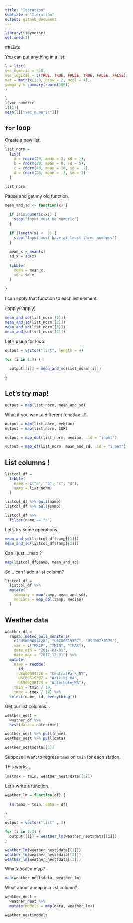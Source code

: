 ```yaml
---
title: "Iteration"
subtitle : "Iteration"
output: github_document
---
```


```r
library(tidyverse)
set.seed(1)
```

##Lists

You can put anything in a list.

```r
l = list(
vec_numeric = 5:8, 
vec_logical = c(TRUE, TRUE, FALSE, TRUE, FALSE, FALSE), 
mat = matrix(1:8, nrow = 2, ncol = 4), 
summary = summary(rnorm(100))
)
```

```r
l
l$vec_numeric
l[[1]]
mean(l[["vec_numeric"]])
```
## `for` loop

Create a new list.

```r
list_norm =
  list(
    a = rnorm(20, mean = 3, sd = 1),
    b = rnorm(30, mean = 0, sd = 5), 
    c = rnorm(40, mean = 10, sd = .2),
    d = rnorm(20, mean = -3, sd = 1)
  )
```

```r
list_norm
```
Pause and get my old function.

```r
mean_and_sd <- function(x) {
  
  if (!is.numeric(x)) {
    stop("Input must be numeric")
  }
  
  if (length(x) <  3) {
    stop("Input must have at least three numbers")
  }
  
  mean_x = mean(x)
  sd_x = sd(x)
  
  tibble(
    mean = mean_x, 
    sd = sd_x
  )
  
}
```

I can apply that function to each list element.

(lapply/sapply)

```r
mean_and_sd(list_norm[[1]])
mean_and_sd(list_norm[[2]])
mean_and_sd(list_norm[[3]])
mean_and_sd(list_norm[[4]])
```

Let's use a for loop:

```r
output = vector("list", length = 4)

for (i in 1:4) {
  
  output[[i]] = mean_and_sd(list_norm[[i]])
  
}

```

## Let's try map!

```r
output = map(list_norm, mean_and_sd)
```

What if you want a different function...?

```r
output = map(list_norm, median)
output = map(list_norm, IQR)
```

```r
output = map_dbl(list_norm, median, .id = "input")
```

```r
output = map_df(list_norm, mean_and_sd, .id = "input")
```

## List columns !

```r
listcol_df =
  tibble(
    name = c("a", "b", "c", "d"), 
    samp = list_norm
  )
```
```r
listcol_df %>% pull(name)
listcol_df %>% pull(samp)

listcol_df %>% 
  filter(name == "a")
```

Let's try some operations.

```r
mean_and_sd(listcol_df$samp[[1]])
mean_and_sd(listcol_df$samp[[2]])
```

Can I just ...map ?

```r
map(listcol_df$samp, mean_and_sd)
```
So... can I add a list column?

```r
listcol_df =
  listcol_df %>% 
  mutate(
    summary = map(samp, mean_and_sd),
    medians = map_dbl(samp, median)
  )
```
## Weather data

```r
weather_df = 
  rnoaa::meteo_pull_monitors(
    c("USW00094728", "USC00519397", "USS0023B17S"),
    var = c("PRCP", "TMIN", "TMAX"), 
    date_min = "2017-01-01",
    date_max = "2017-12-31") %>%
  mutate(
    name = recode(
      id, 
      USW00094728 = "CentralPark_NY", 
      USC00519397 = "Waikiki_HA",
      USS0023B17S = "Waterhole_WA"),
    tmin = tmin / 10,
    tmax = tmax / 10) %>%
  select(name, id, everything())
```
Get our list columns ..

```r
weather_nest =
  weather_df %>% 
  nest(data = date:tmin)
```

```r
weather_nest %>% pull(name)
weather_nest %>% pull(data)

weather_nest$data[[3]]
```
Suppose I want to regress `tmax` on `tmin` for each station.

This works...
```r
lm(tmax ~ tmin, weather_nest$data[[2]])
```
Let's write a function.

```r
weather_lm = function(df) {
  
  lm(tmax ~ tmin, data = df)
  
}

output = vector("list" , 3)

for (i in 1:3) {
  output[[i]] = weather_lm(weather_nest$data[[i]])
}

weather_lm(weather_nest$data[[1]])
weather_lm(weather_nest$data[[2]])
weather_lm(weather_nest$data[[3]])
```
What about a map?

```r
map(weather_nest$data, weather_lm)
```
What about a map in a list column?

```r
weather_nest =
  weather_nest %>% 
  mutate(models = map(data, weather_lm))

weather_nest$models
```

